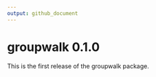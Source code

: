 ```yaml
---
output: github_document
---
```


<!-- NEWS.md is generated from NEWS.Rmd. Please edit that file -->

# groupwalk 0.1.0

This is the first release of the groupwalk package.
